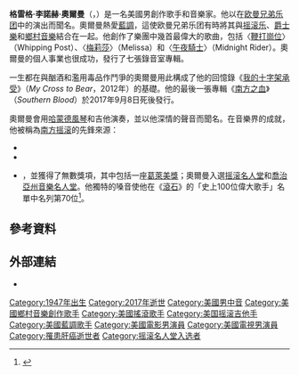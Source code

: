 {{noteTA
|G1=Musuc
|G2=Movie
|G3=Tv
|G4=Show
|T=zh-tw:葛雷格·歐門;zh-hk:格列·奧曼;zh-cn:格雷格·奥尔曼;
|1=zh-tw:葛雷格;zh-hk:格列;zh-cn:格雷格;
|2=zh-tw:歐門;zh-hk:奧曼;zh-cn:奥尔曼;
}}
{{Infobox entertainer
| type               = 男歌手
| name               = 格雷格·奧爾曼
| foreignname        = Gregg Allman
| image              = Gregg Allman 1975.JPG
| caption            = 奧爾曼於1975年的表演
| birth_name         = 格雷格·李諾赫·奧爾曼<br>（Gregory LeNoir Allman）
| birth_date         = {{birth date|1947|12|08|mf=y}}
| birth_place        = 美國[[田纳西州|田纳西州]][[纳什维尔|纳什维尔]]
| death_date         = {{death date and age|2017|05|27|1947|12|08|mf=y}}
| death_place        = 美國[[喬治亞州|喬治亞州]][[里奇蒙山_(喬治亞州)|里奇蒙山]]
| resting_place      = [[玫瑰山公墓_(喬治亞州梅肯)|玫瑰山公墓]]
| occupation         = {{flatlist|
* 創作歌手
}}
| years_active       = 1960年至2017年
| spouse             = {{ublist|
{{marriage|Shelley Kay Jefts|1971|1972|end=div}}|
{{marriage|Janice Blair|1973|1974|end=div}}|
{{marriage|[[雪兒|雪兒]]|1975|1979|end=div}}|
{{marriage|Julie Bindas|1979|1981|end=div}}|
{{marriage|Danielle Galliano|1989|1994|end=div}}|
{{marriage|Stacey Fountain|2001|2008|end=div}}|
{{marriage|Shannon Williams|2012}}}}
| children           = 5，包含Michael Allman、[[德文·奧爾曼|德文]]和[[伊利亞·布魯·奧爾曼|伊利亞·布魯]]
| module             = {{Infobox musical artist|embed=yes
| background = solo_singer 
| genre = {{flatlist|
* [[藍調|藍調]]
* [[摇滚乐|摇滚]]
* [[南方摇滚|南方摇滚]]
* [[福音音乐|福音]]
* [[乡村音乐|乡村]]
}}
| instrument = {{flatlist|
* 人聲
* 電子鍵盤
* 吉他
}}
| label = {{flatlist|
* [[自主唱片|自主]]
* [[魔羯座唱片|魔羯座]]
* [[华纳唱片|华纳兄弟]]
* [[史詩唱片|史詩]]
* [[繞行者唱片|繞行者]]
}}
| associated_acts = {{flatlist|
* [[欧曼兄弟乐团|欧曼兄弟乐团]]
* [[格雷格·阿爾曼樂團|格雷格·阿爾曼樂團]]
* [[阿爾曼喬伊斯|阿爾曼喬伊斯]]
* [[沙漏樂團|沙漏樂團]]
}}
| website = {{URL|greggallman.com}}
}}
}}
'''格雷格·李諾赫·奧爾曼'''（{{lang-en|Gregory LeNoir Allman }}，{{bd|1947年|12月8日|2017年|5月27日}}）是一名美國男創作歌手和音樂家。他以在[[欧曼兄弟乐团|欧曼兄弟乐团]]中的演出而聞名。奧爾曼熱愛[[藍調|藍調]]，這使欧曼兄弟乐团有時將其與[[摇滚乐|摇滚乐]]、[[爵士樂|爵士樂]]和[[鄉村音樂|鄉村音樂]]結合在一起。他創作了樂團中幾首最偉大的歌曲，包括〈[[鞭打崗位_(歌曲)|鞭打崗位]]〉（Whipping Post）、〈[[梅莉莎_(歌曲)|梅莉莎]]〉（Melissa）和〈[[午夜騎士_(歌曲)|午夜騎士]]〉（Midnight Rider）。奧爾曼的個人事業也很成功，發行了七張錄音室專輯。

一生都在與酗酒和濫用毒品作鬥爭的奧爾曼用此構成了他的回憶錄《[[我的十字架承受|我的十字架承受]]》（''My Cross to Bear''，2012年）的基礎。他的最後一張專輯《[[南方之血_(專輯)|南方之血]]》（''Southern Blood''）於2017年9月8日死後發行。

奧爾曼會用[[哈蒙德風琴|哈蒙德風琴]]和吉他演奏，並以他深情的聲音而聞名。在音樂界的成就，他被稱為[[南方摇滚|南方摇滚]]的先鋒<ref>來源：
* {{Cite news |last=Lewis |first=Andy |url=http://www.hollywoodreporter.com/news/my-cross-bear-318317 |title=My Cross to Bear |date=2012-04-30 |work=The Hollywood Reporter |access-date=2017-05-27 |archive-date=2017-05-31 |archive-url=https://web.archive.org/web/20170531161037/http://www.hollywoodreporter.com/news/my-cross-bear-318317 |dead-url=no }}
* {{Cite news |last=Morris |first=Chris |url=https://variety.com/2017/music/people-news/gregg-allman-dies-dead-69-southern-rock-1202446640/ |title=Gregg Allman, Southern Rock Pioneer, Dies at 69 |date=2017-05-27 |work=Variety |access-date=2017-05-27 |archive-date=2017-05-27 |archive-url=https://web.archive.org/web/20170527232225/http://variety.com/2017/music/people-news/gregg-allman-dies-dead-69-southern-rock-1202446640/ |dead-url=no }}
* {{Cite news |last=Gehr |first=Richard |url=https://www.rollingstone.com/music/news/gregg-allman-southern-rock-legend-dead-at-69-w433068 |title=Gregg Allman, Southern Rock Pioneer, Dead at 69 |date=2017-05-27 |work=Rolling Stone |access-date=2017-05-27 |archive-date=2017-05-27 |archive-url=https://web.archive.org/web/20170527204305/http://www.rollingstone.com/music/news/gregg-allman-southern-rock-legend-dead-at-69-w433068 |dead-url=no }}</ref>，並獲得了無數獎項，其中包括一座[[葛萊美獎|葛萊美獎]]；奧爾曼入選[[摇滚名人堂|摇滚名人堂]]和[[喬治亞州音樂名人堂|喬治亞州音樂名人堂]]。他獨特的嗓音使他在《[[滾石_(雜誌)|滾石]]》的「史上100位偉大歌手」名單中名列第70位<ref name="RS Singer">{{cite web |url=https://www.rollingstone.com/news/coverstory/24161972/page/103 |title=Rolling Stone's 100 Greatest Singers of All Time |archiveurl=https://web.archive.org/web/20090703053710/http://www.rollingstone.com/news/coverstory/24161972/page/103 |archivedate=2009-07-03 }}</ref>。

== 參考資料 ==
{{Reflist|30em}}

== 外部連結 ==
{{Commons category|Gregg Allman}}
* {{Official website|www.greggallman.com}}
{{摇滚名人堂1995届入选者}}
{{Authority control}}

{{DEFAULTSORT:Allman, Gregg}}
[[Category:1947年出生|Category:1947年出生]]
[[Category:2017年逝世|Category:2017年逝世]]
[[Category:美國男中音|Category:美國男中音]]
[[Category:美國鄉村音樂創作歌手|Category:美國鄉村音樂創作歌手]]
[[Category:美國搖滾歌手|Category:美國搖滾歌手]]
[[Category:美国摇滚吉他手|Category:美国摇滚吉他手]]
[[Category:美國藍調歌手|Category:美國藍調歌手]]
[[Category:美國電影男演員|Category:美國電影男演員]]
[[Category:美國電視男演員|Category:美國電視男演員]]
[[Category:罹患肝癌逝世者|Category:罹患肝癌逝世者]]
[[Category:摇滚名人堂入选者|Category:摇滚名人堂入选者]]
